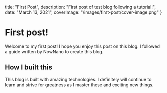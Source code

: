 
  title: "First Post",
  description: "First post of test blog following a tutorial!",
  date: "March 13, 2021",
  coverImage: "/images/first-post/cover-image.png"
}


# First post!

Welcome to my first post! I hope you enjoy this post on this blog. I followed a guide written by NowNano to create this blog. 

## How I built this

This blog is built with amazing technologies. I definitely will continue to learn and strive for greatness as I master these and exciting new things.